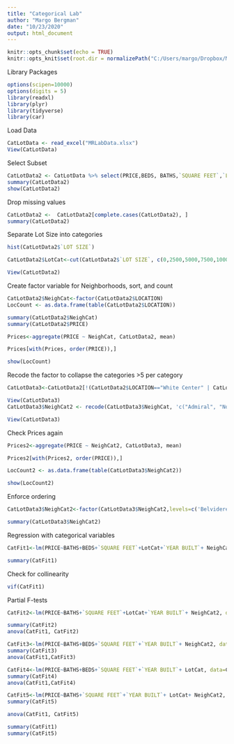```yaml
---
title: "Categorical Lab"
author: "Margo Bergman"
date: "10/23/2020"
output: html_document
---
```


```r
knitr::opts_chunk$set(echo = TRUE)
knitr::opts_knit$set(root.dir = normalizePath("C:/Users/margo/Dropbox/My PC (JULENE)/Documents/UWTacoma/TBANLT540/Data"))
```


Library Packages

```r

options(scipen=10000)
options(digits = 5)
library(readxl)
library(plyr)
library(tidyverse)
library(car)

```

Load Data

```r
CatLotData <- read_excel("MRLabData.xlsx")
View(CatLotData)
```

Select Subset


```r
CatLotData2 <- CatLotData %>% select(PRICE,BEDS, BATHS,`SQUARE FEET`,`LOT SIZE`,`YEAR BUILT`,`LOCATION`)
summary(CatLotData2)
show(CatLotData2)
```

Drop missing values

```r
CatLotData2 <-  CatLotData2[complete.cases(CatLotData2), ]
summary(CatLotData2)
```

Separate Lot Size into categories

```r
hist(CatLotData2$`LOT SIZE`)

CatLotData2$LotCat<-cut(CatLotData2$`LOT SIZE`, c(0,2500,5000,7500,10000,12500,15000,Inf))

View(CatLotData2)

```


Create factor variable for Neighborhoods, sort, and count

```r
CatLotData2$NeighCat<-factor(CatLotData2$LOCATION)
LocCount <- as.data.frame(table(CatLotData2$LOCATION))

summary(CatLotData2$NeighCat)
summary(CatLotData2$PRICE)

Prices<-aggregate(PRICE ~ NeighCat, CatLotData2, mean)

Prices[with(Prices, order(PRICE)),]

show(LocCount)
```

Recode the factor to collapse the categories >5 per category



```r


CatLotData3<-CatLotData2[!(CatLotData2$LOCATION=="White Center" | CatLotData2$LOCATION=="Highland Park"),]

View(CatLotData3)
CatLotData3$NeighCat2 <- recode(CatLotData3$NeighCat, 'c("Admiral", "North Admiral", "Alki") = "Admiral"; c("Fauntleroy", "Genesee") = "Genesee";  c("Alaska Junction", "Fairmount") = "Alaska Junction"; c("Westwood", "Westwood Village") = "Westwood Village"')

View(CatLotData3)

```



Check Prices again

```r
Prices2<-aggregate(PRICE ~ NeighCat2, CatLotData3, mean)

Prices2[with(Prices2, order(PRICE)),]

LocCount2 <- as.data.frame(table(CatLotData3$NeighCat2))

show(LocCount2)
```

Enforce ordering

```r
CatLotData3$NeighCat2<-factor(CatLotData3$NeighCat2,levels=c('Belvidere','Admiral','Alaska Junction','Genesee','Gatewood','West Seattle','High Point','Delridge','Westwood Village','Arbor Heights'))     # this is to enforce a order to the reference for the factor variable

summary(CatLotData3$NeighCat2) 

```


Regression with categorical variables

```r
CatFit1<-lm(PRICE~BATHS+BEDS+`SQUARE FEET`+LotCat+`YEAR BUILT`+ NeighCat2, data=CatLotData3)

summary(CatFit1)

```

Check for collinearity


```r
vif(CatFit1)
```


Partial F-tests

```r
CatFit2<-lm(PRICE~BATHS+`SQUARE FEET`+LotCat+`YEAR BUILT`+ NeighCat2, data=CatLotData2)

summary(CatFit2)
anova(CatFit1, CatFit2)

CatFit3<-lm(PRICE~BATHS+BEDS+`SQUARE FEET`+`YEAR BUILT`+ NeighCat2, data=CatLotData2)
summary(CatFit3)
anova(CatFit1,CatFit3)

CatFit4<-lm(PRICE~BATHS+BEDS+`SQUARE FEET`+`YEAR BUILT`+ LotCat, data=CatLotData2)
summary(CatFit4)
anova(CatFit1,CatFit4)

CatFit5<-lm(PRICE~BATHS+`SQUARE FEET`+`YEAR BUILT`+ LotCat+ NeighCat2, data=CatLotData2)
summary(CatFit5)

anova(CatFit1, CatFit5)

summary(CatFit1)
summary(CatFit5)


```



